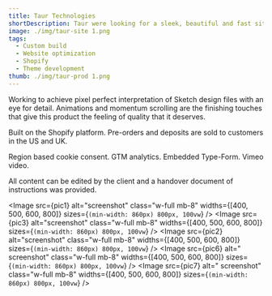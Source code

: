 ```yaml
---
title: Taur Technologies
shortDescription: Taur were looking for a sleek, beautiful and fast site to launch their brand. First impressions are crucial for that 'wow-factor' that their product deserves. A slick website would be the pedestal that they needed to step into the lime light.
image: ./img/taur-site 1.png
tags:
  - Custom build
  - Website optimization
  - Shopify
  - Theme development
thumb: ./img/taur-prod 1.png
---
```



Working to achieve pixel perfect interpretation of Sketch design files with an eye for detail. Animations and momentum scrolling are the finishing touches that give this product the feeling of quality that it deserves.

Built on the Shopify platform. Pre-orders and deposits are sold to customers in the US and UK.

Region based cookie consent. GTM analytics. Embedded Type-Form. Vimeo video.

All content can be edited by the client and a handover document of instructions was provided.

<Image
  src={pic1}
  alt="screenshot"
  class="w-full mb-8"
  widths={[400, 500, 600, 800]}
  sizes={`(min-width: 860px) 800px, 100vw`}
/>
<Image
  src={pic3}
  alt="screenshot"
  class="w-full mb-8"
  widths={[400, 500, 600, 800]}
  sizes={`(min-width: 860px) 800px, 100vw`}
/>
<Image
  src={pic2}
  alt="screenshot"
  class="w-full mb-8"
  widths={[400, 500, 600, 800]}
  sizes={`(min-width: 860px) 800px, 100vw`}
/>
<Image
  src={pic6}
  alt=" screenshot"
  class="w-full mb-8"
  widths={[400, 500, 600, 800]}
  sizes={`(min-width: 860px) 800px, 100vw`}
/>
<Image
  src={pic7}
  alt=" screenshot"
  class="w-full mb-8"
  widths={[400, 500, 600, 800]}
  sizes={`(min-width: 860px) 800px, 100vw`}
/>
